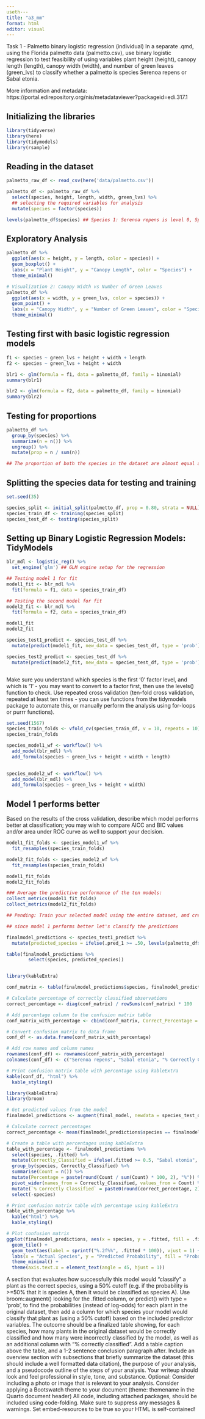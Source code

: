 ```yaml
---
useth---
title: "a3_mm"
format: html
editor: visual
---
```


Task 1 - Palmetto binary logistic regression (individual) In a separate .qmd, using the Florida palmetto data (palmetto.csv), use binary logistic regression to test feasibility of using variables plant height (height), canopy length (length), canopy width (width), and number of green leaves (green_lvs) to classify whether a palmetto is species Serenoa repens or Sabal etonia.

More information and metadata: https://portal.edirepository.org/nis/metadataviewer?packageid=edi.317.1

## Initializing the libraries

```r
library(tidyverse) 
library(here)
library(tidymodels)
library(rsample)

```

## Reading in the dataset

```r

palmetto_raw_df <- read_csv(here('data/palmetto.csv'))

palmetto_df <- palmetto_raw_df %>% 
  select(species, height, length, width, green_lvs) %>% 
  ## selecting the required variables for analysis
  mutate(species = factor(species))

levels(palmetto_df$species) ## Species 1: Serenoa repens is level 0, Species 2: Sabal etonia is Level 1

```

## Exploratory Analysis

```r

palmetto_df %>%
  ggplot(aes(x = height, y = length, color = species)) +
  geom_boxplot() +
  labs(x = "Plant Height", y = "Canopy Length", color = "Species") +
  theme_minimal()

# Visualization 2: Canopy Width vs Number of Green Leaves
palmetto_df %>%
  ggplot(aes(x = width, y = green_lvs, color = species)) +
  geom_point() +
  labs(x = "Canopy Width", y = "Number of Green Leaves", color = "Species") +
  theme_minimal()


```

## Testing first with basic logistic regression models

```r
f1 <- species ~ green_lvs + height + width + length
f2 <- species ~ green_lvs + height + width

blr1 <- glm(formula = f1, data = palmetto_df, family = binomial)
summary(blr1)

blr2 <- glm(formula = f2, data = palmetto_df, family = binomial)
summary(blr2)


```

## Testing for proportions

```r
palmetto_df %>%
  group_by(species) %>%
  summarize(n = n()) %>%
  ungroup() %>%
  mutate(prop = n / sum(n))

## The proportion of both the species in the dataset are almost equal at 50% each

```

## Splitting the species data for testing and training

```r
set.seed(35)

species_split <- initial_split(palmetto_df, prop = 0.80, strata = NULL)
species_train_df <- training(species_split)
species_test_df <- testing(species_split)
```

## Setting up Binary Logistic Regression Models: TidyModels

```r
blr_mdl <- logistic_reg() %>%
  set_engine('glm') ## GLM engine setup for the regression

## Testing model 1 for fit
model1_fit <- blr_mdl %>%
  fit(formula = f1, data = species_train_df)

## Testing the second model for fit
model2_fit <- blr_mdl %>%
  fit(formula = f2, data = species_train_df)

model1_fit
model2_fit
```

```r
species_test1_predict <- species_test_df %>%
  mutate(predict(model1_fit, new_data = species_test_df, type = 'prob'))

species_test2_predict <- species_test_df %>%
  mutate(predict(model2_fit, new_data = species_test_df, type = 'prob'))



```

Make sure you understand which species is the first ‘0’ factor level, and which is ‘1’ - you may want to convert to a factor first, then use the levels() function to check. Use repeated cross validation (ten-fold cross validation, repeated at least ten times - you can use functions from the tidymodels package to automate this, or manually perform the analysis using for-loops or purrr functions).

```r
set.seed(1567)
species_train_folds <- vfold_cv(species_train_df, v = 10, repeats = 10)
species_train_folds
```

```r

species_model1_wf <- workflow() %>%   
  add_model(blr_mdl) %>%
  add_formula(species ~ green_lvs + height + width + length)
  

species_model2_wf <- workflow() %>%   
  add_model(blr_mdl) %>%
  add_formula(species ~ green_lvs + height + width)

```

## Model 1 performs better

Based on the results of the cross validation, describe which model performs better at classification; you may wish to compare AICC and BIC values and/or area under ROC curve as well to support your decision.

```r
model1_fit_folds <- species_model1_wf %>%
  fit_resamples(species_train_folds)

model2_fit_folds <- species_model2_wf %>%
  fit_resamples(species_train_folds)

model1_fit_folds
model2_fit_folds

### Average the predictive performance of the ten models:
collect_metrics(model1_fit_folds)
collect_metrics(model2_fit_folds)
```

```r
## Pending: Train your selected model using the entire dataset, and create a finalized table (e.g., knitr::kable() and kableExtra functions) containing the binary logistic regression model results (at least coefficients, standard errors for the coefficients, and information for significance - consider using broom::tidy() to get you most of the way). 

```

```r
## since model 1 performs better let's classify the predictions

finalmodel_predictions <- species_test1_predict %>% 
  mutate(predicted_species = ifelse(.pred_1 >= .50, levels(palmetto_df$species)[1], levels(palmetto_df$species)[2]))

table(finalmodel_predictions %>% 
        select(species, predicted_species))



```

```r
library(kableExtra)

conf_matrix <- table(finalmodel_predictions$species, finalmodel_predictions$predicted_species)

# Calculate percentage of correctly classified observations
correct_percentage <- diag(conf_matrix) / rowSums(conf_matrix) * 100

# Add percentage column to the confusion matrix table
conf_matrix_with_percentage <- cbind(conf_matrix, Correct_Percentage = correct_percentage)

# Convert confusion matrix to data frame
conf_df <- as.data.frame(conf_matrix_with_percentage)

# Add row names and column names
rownames(conf_df) <- rownames(conf_matrix_with_percentage)
colnames(conf_df) <- c("Serenoa repens", "Sabal etonia", "% Correctly Classified")

# Print confusion matrix table with percentage using kableExtra
kable(conf_df, "html") %>%
  kable_styling()

```


```r
library(kableExtra)
library(broom)

# Get predicted values from the model
finalmodel_predictions <- augment(final_model, newdata = species_test_df)

# Calculate correct percentages
correct_percentage <- mean(finalmodel_predictions$species == finalmodel_predictions$.fitted) * 100

# Create a table with percentages using kableExtra
table_with_percentage <- finalmodel_predictions %>%
  select(species, .fitted) %>%
  mutate(Correctly_Classified = ifelse(.fitted >= 0.5, "Sabal etonia", "Serenoa repens")) %>%
  group_by(species, Correctly_Classified) %>%
  summarise(Count = n()) %>%
  mutate(Percentage = paste(round(Count / sum(Count) * 100, 2), "%")) %>%
  pivot_wider(names_from = Correctly_Classified, values_from = Count) %>%
  mutate(`% Correctly Classified` = paste0(round(correct_percentage, 2), "%")) %>%
  select(-species)

# Print confusion matrix table with percentage using kableExtra
table_with_percentage %>%
  kable("html") %>%
  kable_styling()

# Plot confusion matrix
ggplot(finalmodel_predictions, aes(x = species, y = .fitted, fill = .fitted)) +
  geom_tile() +
  geom_text(aes(label = sprintf("%.2f%%", .fitted * 100)), vjust = 1) +
  labs(x = "Actual Species", y = "Predicted Probability", fill = "Probability") +
  theme_minimal() +
  theme(axis.text.x = element_text(angle = 45, hjust = 1))
```

A section that evaluates how successfully this model would “classify” a plant as the correct species, using a 50% cutoff (e.g. if the probability is \>=50% that it is species A, then it would be classified as species A). Use broom::augment() looking for the .fitted column, or predict() with type = ‘prob’, to find the probabilities (instead of log-odds) for each plant in the original dataset, then add a column for which species your model would classify that plant as (using a 50% cutoff) based on the included predictor variables. The outcome should be a finalized table showing, for each species, how many plants in the original dataset would be correctly classified and how many were incorrectly classified by the model, as well as an additional column with “% correctly classified”. Add a table caption above the table, and a 1-2 sentence conclusion paragraph after. Include an overview section with subsections that briefly summarize the dataset (this should include a well formatted data citation), the purpose of your analysis, and a pseudocode outline of the steps of your analysis. Your writeup should look and feel professional in style, tone, and substance. Optional: Consider including a photo or image that is relevant to your analysis. Consider applying a Bootswatch theme to your document (theme: themename in the Quarto document header) All code, including attached packages, should be included using code-folding. Make sure to suppress any messages & warnings. Set embed-resources to be true so your HTML is self-contained!
